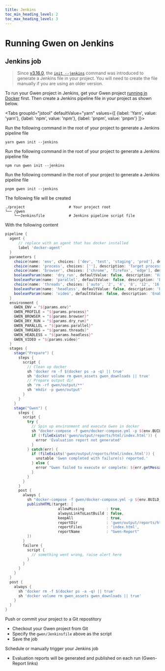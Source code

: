 ```yaml
--- 
title: Jenkins
toc_min_heading_level: 2
toc_max_heading_level: 3
---
```



# Running Gwen on Jenkins

## Jenkins job

> Since [v3.16.0](https://github.com/gwen-interpreter/gwen-web/releases/tag/v3.16.0), the [`init --jenkins`](/docs/launcher#gwen-launch-init-options-jenkins) command was introduced to generate a Jenkins file in your project. You will need to create the file manually if you are using an older version.

To run your Gwen project in Jenkins, get your Gwen project [running in Docker](/docs/docker) first. Then create a Jenkins pipeline file in your project as shown below.

  <Tabs
  groupId="jstool"
  defaultValue="yarn"
  values={[
    {label: 'Yarn', value: 'yarn'},
    {label: 'npm', value: 'npm'},
    {label: 'pnpm', value: 'pnpm'}
  ]}>

  <TabItem value="yarn">

  Run the following command in the root of your project to generate a Jenkins pipeline file
  
  ```shell
  yarn gwen init --jenkins
  ```

  </TabItem>

  <TabItem value="npm">

  Run the following command in the root of your project to generate a Jenkins pipeline file
  
  ```shell
  npm run gwen init --jenkins
  ```
      
  </TabItem>

  <TabItem value="pnpm">

  Run the following command in the root of your project to generate a Jenkins pipeline file
  
  ```shell
  pnpm gwen init --jenkins
  ```
  
  </TabItem>

  </Tabs>


The following file will be created

```shell {3}
./project                    # Your project root
└── /gwen
    └──Jenkinsfile           # Jenkins pipeline script file
```

With the following content

```groovy
pipeline {
  agent {
      // replace with an agent that has docker installed
      label 'docker-agent'
  }
  parameters { 
    choice(name: 'env', choices: ['dev', 'test', 'staging', 'prod'], description: 'Target environment')
    choice(name: 'process', choices: [''], description: 'Target process')
    choice(name: 'browser', choices: ['chrome', 'firefox', 'edge'], description: 'Target web browser')
    booleanParam(name: 'dry_run', defaultValue: false, description: 'Validate without executing')
    booleanParam(name: 'parallel', defaultValue: false, description: 'Enable parallel batch execution across cores')
    choice(name: 'threads', choices: ['auto', '2', '4', '8', '12', '16', '24', '32', '48', '64'], description: 'Number of parallel threads (auto = one thread per available core)')
    booleanParam(name: 'headless', defaultValue: false, description: 'Enable headless browser') 
    booleanParam(name: 'video', defaultValue: false, description: 'Enable video recording') 
  }
  environment {
    GWEN_ENV = "${params.env}"
    GWEN_PROFILE = "${params.process}"
    GWEN_BROWSER = "${params.browser}"
    GWEN_DRY_RUN = "${params.dry_run}"
    GWEN_PARALLEL = "${params.parallel}"
    GWEN_THREADS = "${params.threads}"
    GWEN_HEADLESS = "${params.headless}"
    GWEN_VIDEO = "${params.video}"
  }
  stages {
    stage("Prepare") {
      steps {
        script {
          // Clean up docker
          sh 'docker rm -f $(docker ps -a -q) || true'
          sh 'docker volume rm gwen_assets gwen_downloads || true'
          // Prepare output dir
          sh 'rm -rf gwen/output/**'
          sh 'mkdir -p gwen/output'
        }
      }
    }
    stage("Gwen") {
      steps {
        script {
          try {
            // Spin up environment and execute Gwen in docker
            sh "docker-compose -f gwen/docker-compose.yml -p ${env.BUILD_TAG.toLowerCase()} run gwen"
            if (!fileExists('gwen/output/reports/html/index.html')) {
              error 'Evaluation report not generated'
            }
          } catch(err) {
            if (fileExists('gwen/output/reports/html/index.html')) {
              unstable 'Gwen completed with failure(s) reported.'
            } else {
              error "Gwen failed to execute or complete: ${err.getMessage()}"
            }
          }
        }
      }
      post {
        always {
          sh "docker-compose -f gwen/docker-compose.yml -p ${env.BUILD_TAG.toLowerCase()} down || true"
          publishHTML(target: [
                        allowMissing          : true,
                        alwaysLinkToLastBuild : false,
                        keepAll               : true,
                        reportDir             : 'gwen/output/reports/html',
                        reportFiles           : 'index.html',
                        reportName            : "Gwen-Report"
          ])
        }
        failure {
          script {
            // something went wrong, raise alert here
          }
        }
      }
    }
  }
  post {
    always {
      sh 'docker rm -f $(docker ps -a -q) || true'
      sh 'docker volume rm gwen_assets gwen_downloads || true'
    }
  }
}
```

Push or commit your project to a Git repostitory
  - Checkout your Gwen project from Git
  - Specify the `gwen/Jenkinsfile` above as the script
  - Save the job

Schedule or manually trigger your Jenkins job
  - Evaluation reports will be generated and published on each run (Gwen-Report links)
